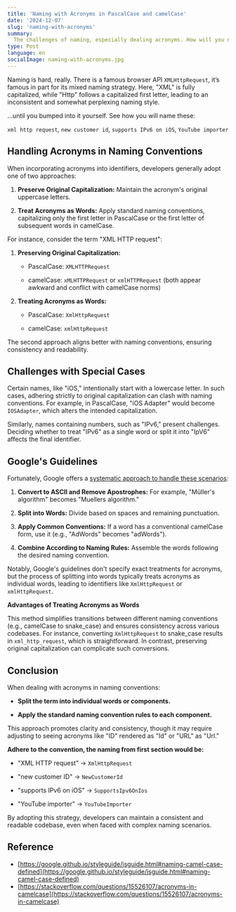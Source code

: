 ```yaml
---
title: 'Naming with Acronyms in PascalCase and camelCase'
date: '2024-12-07'
slug: 'naming-with-acronyms'
summary:
  The challenges of naming, especially dealing acronyms. How will you name "xml http request", "new customer id", "supports IPv6 on iOS", "YouTube importer" in PascalCase / camelCase?
type: Post
language: en
socialImage: naming-with-acronyms.jpg
---
```


Naming is hard, really. There is a famous browser API `XMLHttpRequest`, it’s famous in part for its mixed naming strategy. Here, "XML" is fully capitalized, while "Http" follows a capitalized first letter, leading to an inconsistent and somewhat perplexing naming style.

…until you bumped into it yourself. See how you will name these:

`xml http request`, `new customer id`, `supports IPv6 on iOS`, `YouTube importer`



## Handling Acronyms in Naming Conventions

When incorporating acronyms into identifiers, developers generally adopt one of two approaches:

1. **Preserve Original Capitalization:** Maintain the acronym's original uppercase letters.

2. **Treat Acronyms as Words:** Apply standard naming conventions, capitalizing only the first letter in PascalCase or the first letter of subsequent words in camelCase.



For instance, consider the term "XML HTTP request":

1. **Preserving Original Capitalization:**

   - PascalCase: `XMLHTTPRequest`

   - camelCase: `xMLHTTPRequest` or `xmlHTTPRequest` (both appear awkward and conflict with camelCase norms)

2. **Treating Acronyms as Words:**

   - PascalCase: `XmlHttpRequest`

   - camelCase: `xmlHttpRequest`

The second approach aligns better with naming conventions, ensuring consistency and readability.

## Challenges with Special Cases

Certain names, like "iOS," intentionally start with a lowercase letter. In such cases, adhering strictly to original capitalization can clash with naming conventions. For example, in PascalCase, "iOS Adapter" would become `IOSAdapter`, which alters the intended capitalization.

Similarly, names containing numbers, such as "IPv6," present challenges. Deciding whether to treat "IPv6" as a single word or split it into "IpV6" affects the final identifier.

## Google's Guidelines

Fortunately, Google offers a [systematic approach to handle these scenarios](https://google.github.io/styleguide/jsguide.html#naming-camel-case-defined):

1. **Convert to ASCII and Remove Apostrophes:** For example, "Müller's algorithm" becomes "Muellers algorithm."

2. **Split into Words:** Divide based on spaces and remaining punctuation.

3. **Apply Common Conventions:** If a word has a conventional camelCase form, use it (e.g., "AdWords" becomes "adWords").

4. **Combine According to Naming Rules:** Assemble the words following the desired naming convention.

Notably, Google's guidelines don't specify exact treatments for acronyms, but the process of splitting into words typically treats acronyms as individual words, leading to identifiers like `XmlHttpRequest` or `xmlHttpRequest`.

**Advantages of Treating Acronyms as Words**

This method simplifies transitions between different naming conventions (e.g., camelCase to snake_case) and ensures consistency across various codebases. For instance, converting `XmlHttpRequest` to snake_case results in `xml_http_request`, which is straightforward. In contrast, preserving original capitalization can complicate such conversions.

## Conclusion

When dealing with acronyms in naming conventions:

- **Split the term into individual words or components.**

- **Apply the standard naming convention rules to each component.**

This approach promotes clarity and consistency, though it may require adjusting to seeing acronyms like "ID" rendered as "Id" or "URL" as "Url."



**Adhere to the convention, the naming from first section would be:**

- "XML HTTP request" → `XmlHttpRequest`

- "new customer ID" → `NewCustomerId`

- "supports IPv6 on iOS" → `SupportsIpv6OnIos`

- "YouTube importer" → `YouTubeImporter`

By adopting this strategy, developers can maintain a consistent and readable codebase, even when faced with complex naming scenarios.



## Reference

- [https://google.github.io/styleguide/jsguide.html#naming-camel-case-defined](https://google.github.io/styleguide/jsguide.html#naming-camel-case-defined)
- [https://stackoverflow.com/questions/15526107/acronyms-in-camelcase](https://stackoverflow.com/questions/15526107/acronyms-in-camelcase)
